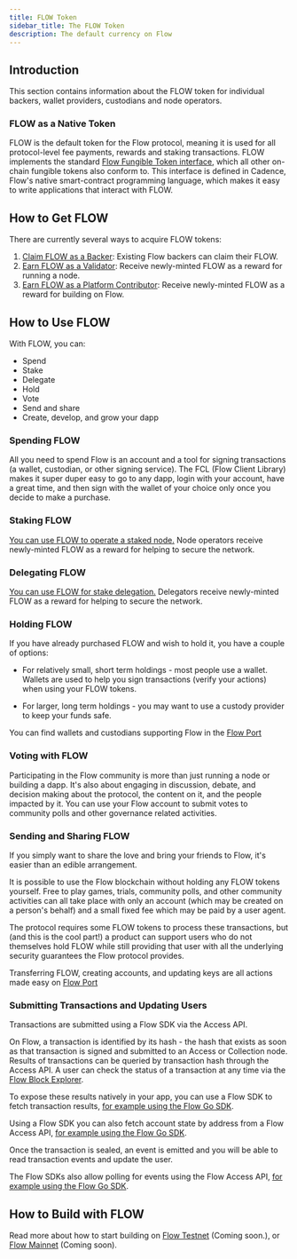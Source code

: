 ```yaml
---
title: FLOW Token
sidebar_title: The FLOW Token
description: The default currency on Flow
---
```


<!--

TODO:
- FLOW vs $FLOW
- Insert function names and flow to achieve with transaction
- Add URL for Flow port
- Add email address for Flow team
- Add URL for Alpha program
- Add URL for Token Lease Staking Program
- Add URL for Open World Builders (is it https://medium.com/dapperlabs/open-world-builders-free-virtual-blockchain-bootcamp-cefe7f0ccb9f ?)
- Josh to confirm Withdrawing Rewards
- Update version number and fees applied (v0.x.x)
- Update URL for Access API
- Add transaction template for shipping on mainnet
- Link to JS SDK documentation in "Submitting Transactions and Updating Users"
- Peter to help with fleshing out deposits
- Add link to application form in staking section
- Link to consolidated guide in staking section
- Confirm where node ID is generated in staking section

-->

## Introduction

This section contains information about the FLOW token for individual backers,
wallet providers, custodians and node operators.

### FLOW as a Native Token

FLOW is the default token for the Flow protocol, meaning it is used for all protocol-level fee payments,
rewards and staking transactions. FLOW implements the standard [Flow Fungible Token interface](https://github.com/onflow/flow-ft),
which all other on-chain fungible tokens also conform to. This interface is defined in Cadence,
Flow's native smart-contract programming language, which makes it easy to write applications that
interact with FLOW.

## How to Get FLOW

There are currently several ways to acquire FLOW tokens:

1. [Claim FLOW as a Backer](/flow-token/delivery): Existing Flow backers can claim their FLOW.
1. [Earn FLOW as a Validator](/staking/technical-overview/): Receive newly-minted FLOW as a reward for running a node.
1. [Earn FLOW as a Platform Contributor](/flow-token/earn): Receive newly-minted FLOW as a reward for building on Flow.

## How to Use FLOW

With FLOW, you can:

- Spend
- Stake
- Delegate
- Hold
- Vote
- Send and share
- Create, develop, and grow your dapp

### Spending FLOW

All you need to spend Flow is an account and a tool for signing transactions
(a wallet, custodian, or other signing service).
The FCL (Flow Client Library) makes it super duper easy to go to any dapp,
login with your account, have a great time,
and then sign with the wallet of your choice only once you decide to make a purchase.

### Staking FLOW

[You can use FLOW to operate a staked node.](/staking) Node operators receive newly-minted FLOW
as a reward for helping to secure the network.

### Delegating FLOW

[You can use FLOW for stake delegation.](/staking) Delegators receive newly-minted FLOW
as a reward for helping to secure the network.

### Holding FLOW

If you have already purchased FLOW and wish to hold it, you have a couple of options:

- For relatively small, short term holdings - most people use a wallet.
  Wallets are used to help you sign transactions (verify your actions) when using your FLOW tokens.

- For larger, long term holdings - you may want to use a custody provider to keep your funds safe.

You can find wallets and custodians supporting Flow in the [Flow Port](https://port.onflow.org/)

### Voting with FLOW

Participating in the Flow community is more than just running a node or building a dapp.
It's also about engaging in discussion, debate, and decision making about the protocol,
the content on it, and the people impacted by it.
You can use your Flow account to submit votes to community polls and other governance related activities.

### Sending and Sharing FLOW

If you simply want to share the love and bring your friends to Flow, it's easier than an edible arrangement.

It is possible to use the Flow blockchain without holding any FLOW tokens yourself.
Free to play games, trials, community polls,
and other community activities can all take place with only an account
(which may be created on a person's behalf)
and a small fixed fee which may be paid by a user agent.

The protocol requires some FLOW tokens to process these transactions,
but (and this is the cool part!) a product can support users who do not themselves hold FLOW
while still providing that user with all the underlying security guarantees the Flow protocol provides.

Transferring FLOW, creating accounts, and updating keys are all actions made easy on [Flow Port](https://port.onflow.org/)

### Submitting Transactions and Updating Users

Transactions are submitted using a Flow SDK via the Access API.

On Flow, a transaction is identified by its hash - the hash that exists as soon as that transaction is signed and submitted to an Access or Collection node.
Results of transactions can be queried by transaction hash through the Access API.
A user can check the status of a transaction at any time via the [Flow Block Explorer](https://flow.bigdipper.live/).

To expose these results natively in your app, you can use a Flow SDK to fetch transaction results,
[for example using the Flow Go SDK](https://github.com/onflow/flow-go-sdk#querying-transaction-results).

Using a Flow SDK you can also fetch account state by address from a Flow Access API,
[for example using the Flow Go SDK](https://github.com/onflow/flow-go-sdk#querying-accounts).

Once the transaction is sealed, an event is emitted and you will be able to read transaction events and update the user.

The Flow SDKs also allow polling for events using the Flow Access API,
[for example using the Flow Go SDK](https://github.com/onflow/flow-go-sdk#querying-events).

## How to Build with FLOW

Read more about how to start building on [Flow Testnet]() (Coming soon.), or [Flow Mainnet]() (Coming soon).

